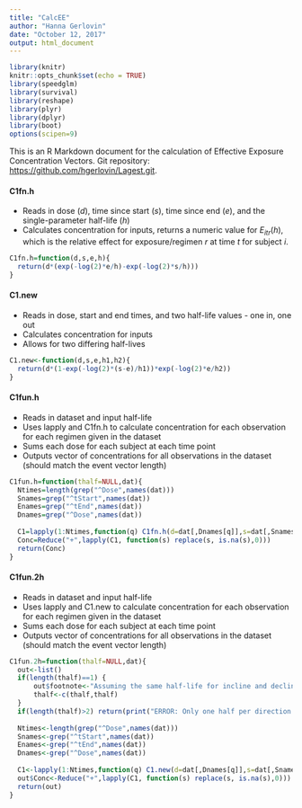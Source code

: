 ```yaml
---
title: "CalcEE"
author: "Hanna Gerlovin"
date: "October 12, 2017"
output: html_document
---
```


```r
library(knitr)
knitr::opts_chunk$set(echo = TRUE)
library(speedglm)
library(survival)
library(reshape)
library(plyr)
library(dplyr)
library(boot)
options(scipen=9)
```

This is an R Markdown document for the calculation of Effective Exposure Concentration Vectors. Git repository: <https://github.com/hgerlovin/Lagest.git>.

#### C1fn.h

* Reads in dose ($d$), time since start ($s$), time since end ($e$), and the single-parameter half-life ($h$)
* Calculates concentration for inputs, returns a numeric value for $E_{itr}(h)$, which is the relative effect for exposure/regimen $r$ at time $t$ for subject $i$.

```r
C1fn.h=function(d,s,e,h){
  return(d*(exp(-log(2)*e/h)-exp(-log(2)*s/h)))
}
```

#### C1.new

* Reads in dose, start and end times, and two half-life values - one in, one out
* Calculates concentration for inputs
* Allows for two differing half-lives

```r
C1.new<-function(d,s,e,h1,h2){
  return(d*(1-exp(-log(2)*(s-e)/h1))*exp(-log(2)*e/h2))
}
```

#### C1fun.h

* Reads in dataset and input half-life
* Uses lapply  and C1fn.h to calculate concentration for each observation for each regimen given in the dataset
* Sums each dose for each subject at each time point
* Outputs vector of concentrations for all observations in the dataset (should match the event vector length)

```r
C1fun.h=function(thalf=NULL,dat){
  Ntimes=length(grep("^Dose",names(dat)))
  Snames=grep("^tStart",names(dat))
  Enames=grep("^tEnd",names(dat))
  Dnames=grep("^Dose",names(dat))
  
  C1=lapply(1:Ntimes,function(q) C1fn.h(d=dat[,Dnames[q]],s=dat[,Snames[q]],e=dat[,Enames[q]],h=thalf))
  Conc=Reduce("+",lapply(C1, function(s) replace(s, is.na(s),0)))
  return(Conc)
}
```

#### C1fun.2h

* Reads in dataset and input half-life
* Uses lapply and C1.new to calculate concentration for each observation for each regimen given in the dataset
* Sums each dose for each subject at each time point
* Outputs vector of concentrations for all observations in the dataset (should match the event vector length)

```r
C1fun.2h=function(thalf=NULL,dat){
  out<-list()
  if(length(thalf)==1) {
      out$footnote<-"Assuming the same half-life for incline and decline"
      thalf<-c(thalf,thalf)
  }
  if(length(thalf)>2) return(print("ERROR: Only one half per direction allowed"))
  
  Ntimes<-length(grep("^Dose",names(dat)))
  Snames<-grep("^tStart",names(dat))
  Enames<-grep("^tEnd",names(dat))
  Dnames<-grep("^Dose",names(dat))
  
  C1<-lapply(1:Ntimes,function(q) C1.new(d=dat[,Dnames[q]],s=dat[,Snames[q]],e=dat[,Enames[q]],h1=thalf[1],h2=thalf[2]))
  out$Conc<-Reduce("+",lapply(C1, function(s) replace(s, is.na(s),0)))
  return(out)
}
```
